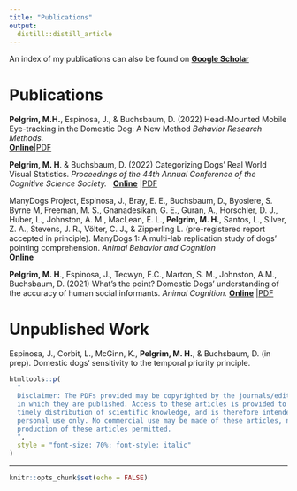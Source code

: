```yaml
---
title: "Publications"
output:
  distill::distill_article
---
```


An index of my publications can also be found on [**Google Scholar**](https://scholar.google.ca/citations?user=yQn-c5MAAAAJ&hl=en)

# Publications



**Pelgrim, M.H.**, Espinosa, J., & Buchsbaum, D. (2022) Head-Mounted Mobile Eye-tracking in the Domestic Dog: A New Method *Behavior Research Methods. *\
[**Online**](https://link.springer.com/article/10.3758/s13428-022-01907-3)|[PDF](https://mpelgrim.github.io/papers/EyeTracking_Methods.pdf)


**Pelgrim, M. H**. & Buchsbaum, D. (2022) Categorizing Dogs’ Real World Visual Statistics. *Proceedings of the 44th Annual Conference of the Cognitive Science Society. *\ 
  [**Online**](https://escholarship.org/uc/item/769022r9) |[PDF](https://mpelgrim.github.io/papers/Categorizing_Dog_Visual_Stats.pdf)

ManyDogs Project, Espinosa, J., Bray, E. E., Buchsbaum, D., Byosiere, S.  Byrne M, Freeman, M. S., Gnanadesikan, G. E.,  Guran, A., Horschler, D. J., Huber, L., Johnston, A. M., MacLean, E. L., **Pelgrim, M. H.**, Santos, L., Silver, Z. A., Stevens, J. R., Völter, C. J., & Zipperling L. (pre-registered report accepted in principle). ManyDogs 1: A multi-lab replication study of dogs’ pointing comprehension. *Animal Behavior and Cognition*\
    [**Online**](https://psyarxiv.com/f86jq/)

**Pelgrim, M. H**., Espinosa, J., Tecwyn, E.C., Marton, S. M., Johnston, A.M., Buchsbaum, D. (2021) What’s the point? Domestic Dogs’ understanding of the accuracy of human social informants. *Animal Cognition.*\ [**Online**](https://doi.org/10.1007/s10071-021-01493-5) |[PDF](https://mpelgrim.github.io/papers/Accurate.pdf)


# Unpublished Work

Espinosa, J., Corbit, L., McGinn, K., **Pelgrim, M. H.**, & Buchsbaum, D. (in prep). Domestic dogs‘ sensitivity to the temporal priority principle.

```r
htmltools::p(
  "
  Disclaimer: The PDFs provided may be copyrighted by the journals/edited volumes
  in which they are published. Access to these articles is provided to facilitate
  timely distribution of scientific knowledge, and is therefore intended for your
  personal use only. No commercial use may be made of these articles, nor is mass
  production of these articles permitted.
  ",
  style = "font-size: 70%; font-style: italic"
)
```


---

```r
knitr::opts_chunk$set(echo = FALSE)
```
